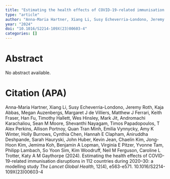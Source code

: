 ```yaml
---
title: "Estimating the health effects of COVID-19-related immunisation disruptions in 112 countries during 2020–30: a modelling study"
type: "article"
author: "Anna-Maria Hartner, Xiang Li, Susy Echeverria-Londono, Jeremy Roth, Kaja Abbas, Megan Auzenbergs, Margaret J de Villiers, Matthew J Ferrari, Keith Fraser, Han Fu, Timothy Hallett, Wes Hinsley, Mark Jit, Andromachi Karachaliou, Sean M Moore, Shevanthi Nayagam, Timos Papadopoulos, T Alex Perkins, Allison Portnoy, Quan Tran Minh, Emilia Vynnycky, Amy K Winter, Holly Burrows, Cynthia Chen, Hannah E Clapham, Aniruddha Deshpande, Sarah Hauryski, John Huber, Kevin Jean, Chaelin Kim, Jong-Hoon Kim, Jemima Koh, Benjamin A Lopman, Virginia E Pitzer, Yvonne Tam, Philipp Lambach, So Yoon Sim, Kim Woodruff, Neil M Ferguson, Caroline L Trotter, Katy A M Gaythorpe"
year: "2024"
doi: "10.1016/S2214-109X(23)00603-4"
categories: []
---
```


# Abstract
No abstract available.

# Citation (APA)
Anna-Maria Hartner, Xiang Li, Susy Echeverria-Londono, Jeremy Roth, Kaja Abbas, Megan Auzenbergs, Margaret J de Villiers, Matthew J Ferrari, Keith Fraser, Han Fu, Timothy Hallett, Wes Hinsley, Mark Jit, Andromachi Karachaliou, Sean M Moore, Shevanthi Nayagam, Timos Papadopoulos, T Alex Perkins, Allison Portnoy, Quan Tran Minh, Emilia Vynnycky, Amy K Winter, Holly Burrows, Cynthia Chen, Hannah E Clapham, Aniruddha Deshpande, Sarah Hauryski, John Huber, Kevin Jean, Chaelin Kim, Jong-Hoon Kim, Jemima Koh, Benjamin A Lopman, Virginia E Pitzer, Yvonne Tam, Philipp Lambach, So Yoon Sim, Kim Woodruff, Neil M Ferguson, Caroline L Trotter, Katy A M Gaythorpe (2024). Estimating the health effects of COVID-19-related immunisation disruptions in 112 countries during 2020–30: a modelling study *The Lancet Global Health*, 12(4), e563-e571. 10.1016/S2214-109X(23)00603-4

